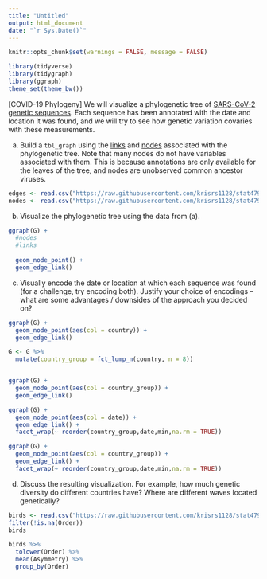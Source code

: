 ---
title: "Untitled"
output: html_document
date: "`r Sys.Date()`"
---

```{r, echo = FALSE}
knitr::opts_chunk$set(warnings = FALSE, message = FALSE)
```

```{r}
library(tidyverse)
library(tidygraph)
library(ggraph)
theme_set(theme_bw())
```

[COVID-19 Phylogeny] We will visualize a phylogenetic tree of [SARS-CoV-2
genetic sequences](https://observablehq.com/@mbostock/sars-cov-2-phylogenetic-tree).
Each sequence has been annotated with the date and location it was found, and we
will try to see how genetic variation covaries with these measurements.

a. Build a `tbl_graph` using the
[links](https://raw.githubusercontent.com/krisrs1128/stat479_s22/main/_slides/week8/exercises/data/covid-edges.csv)
and
[nodes](https://raw.githubusercontent.com/krisrs1128/stat479_s22/main/_slides/week8/exercises/data/covid-nodes.csv)
associated with the phylogenetic tree. Note that many nodes do not have
variables associated with them. This is because annotations are only
available for the leaves of the
tree, and nodes are unobserved common ancestor viruses.

```{r}
edges <- read.csv("https://raw.githubusercontent.com/krisrs1128/stat479_s22/main/_slides/week8/exercises/data/covid-edges.csv")
nodes <- read.csv("https://raw.githubusercontent.com/krisrs1128/stat479_s22/main/_slides/week8/exercises/data/covid-nodes.csv")
```

b. Visualize the phylogenetic tree using the data from (a).

```{r}
ggraph(G) +
  #nodes
  #links
  
  geom_node_point() +
  geom_edge_link()
```

c. Visually encode the date or location at which each sequence was found (for
a challenge, try encoding both). Justify your choice of encodings -- what are
some advantages / downsides of the approach you decided on?

```{r}
ggraph(G) +
  geom_node_point(aes(col = country)) +
  geom_edge_link()
```



```{r}
G <- G %>%
  mutate(country_group = fct_lump_n(country, n = 8))


ggraph(G) +
  geom_node_point(aes(col = country_group)) +
  geom_edge_link()
```


```{r}

ggraph(G) +
  geom_node_point(aes(col = date)) +
  geom_edge_link() +
  facet_wrap(~ reorder(country_group,date,min,na.rm = TRUE))
```
```{r}

ggraph(G) +
  geom_node_point(aes(col = country_group)) +
  geom_edge_link() +
  facet_wrap(~ reorder(country_group,date,min,na.rm = TRUE))
```


d. Discuss the resulting visualization. For example, how much genetic
diversity do different countries have? Where are different waves located
genetically?






```{r}
birds <- read.csv("https://raw.githubusercontent.com/krisrs1128/stat479_s22/main/exercises/data/birds")
filter(!is.na(Order))
birds

birds %>%
  tolower(Order) %>%
  mean(Asymmetry) %>%
  group_by(Order)
```

